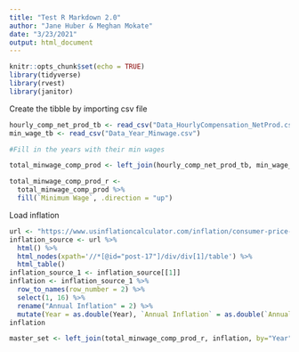 ```yaml
---
title: "Test R Markdown 2.0"
author: "Jane Huber & Meghan Mokate"
date: "3/23/2021"
output: html_document
---
```


```r
knitr::opts_chunk$set(echo = TRUE)
library(tidyverse) 
library(rvest)
library(janitor)
```

Create the tibble by importing csv file
```r
hourly_comp_net_prod_tb <- read_csv("Data_HourlyCompensation_NetProd.csv")
min_wage_tb <- read_csv("Data_Year_Minwage.csv")

#Fill in the years with their min wages

total_minwage_comp_prod <- left_join(hourly_comp_net_prod_tb, min_wage_tb, by="Year")

total_minwage_comp_prod_r <- 
  total_minwage_comp_prod %>%
  fill(`Minimum Wage`, .direction = "up")

```

Load inflation
```r
url <- "https://www.usinflationcalculator.com/inflation/consumer-price-index-and-annual-percent-changes-from-1913-to-2008/"
inflation_source <- url %>%
  html() %>%
  html_nodes(xpath='//*[@id="post-17"]/div/div[1]/table') %>%
  html_table()
inflation_source_1 <- inflation_source[[1]]
inflation <- inflation_source_1 %>%
  row_to_names(row_number = 2) %>%
  select(1, 16) %>%
  rename("Annual Inflation" = 2) %>%
  mutate(Year = as.double(Year), `Annual Inflation` = as.double(`Annual Inflation`))
inflation

master_set <- left_join(total_minwage_comp_prod_r, inflation, by="Year")
```